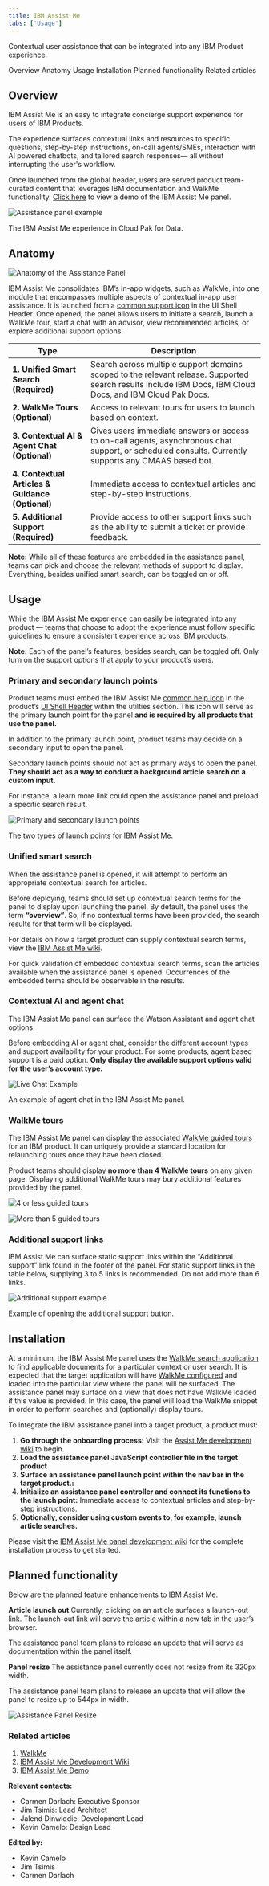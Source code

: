 ```yaml
---
title: IBM Assist Me
tabs: ['Usage']
---
```


<PageDescription>

Contextual user assistance that can be integrated into any IBM Product experience.

</PageDescription>

<AnchorLinks>
    <AnchorLink>Overview</AnchorLink>
    <AnchorLink>Anatomy</AnchorLink>
    <AnchorLink>Usage</AnchorLink>
    <AnchorLink>Installation</AnchorLink>
    <AnchorLink>Planned functionality</AnchorLink>
    <AnchorLink>Related articles</AnchorLink>
</AnchorLinks>

## Overview
IBM Assist Me is an easy to integrate concierge support experience for users of IBM Products.

The experience surfaces contextual links and resources to specific questions, step-by-step instructions, on-call agents/SMEs, interaction with AI powered chatbots, and tailored search responses— all without interrupting the user's workflow. 

Once launched from the global header, users are served product team-curated content that leverages IBM documentation and WalkMe functionality. [Click here](https://ibm-assist-me1.fyre.ibm.com/) to view a demo of the IBM Assist Me panel. 

<Row>
  <Column colLg={12}>

![Assistance panel example](images/AssistancePanel_Example.gif)
<Caption>The IBM Assist Me experience in Cloud Pak for Data.</Caption>

  </Column>
</Row>

## Anatomy

<Row>
  <Column colLg={8}>

![Anatomy of the Assistance Panel](images/AssistancePanel_Anatomy.jpg)

  </Column>
</Row>

IBM Assist Me consolidates IBM’s in-app widgets, such as WalkMe, into one module that encompasses multiple aspects of contextual in-app user assistance. It is launched from a [common support icon](https://carbondesignsystem.com/a5319309-aa8d-4c37-9ef0-6bfada150e37) in the UI Shell Header. Once opened, the panel allows users to initiate a search, launch a WalkMe tour, start a chat with an advisor, view recommended articles, or explore additional support options.

| Type | Description |
| -------------------- | ------ |
| **1. Unified Smart Search (Required)**  | Search across multiple support domains scoped to the relevant release. Supported search results include IBM Docs, IBM Cloud Docs, and IBM Cloud Pak Docs.|
| **2. WalkMe Tours (Optional)** | Access to relevant tours for users to launch based on context.|
| **3. Contextual AI & Agent Chat (Optional)** | Gives users immediate answers or access to on-call agents, asynchronous chat support, or scheduled consults. Currently supports any CMAAS based bot.|
| **4. Contextual Articles & Guidance (Optional)** | Immediate access to contextual articles and step-by-step instructions.|
| **5. Additional Support (Required)** | Provide access to other support links such as the ability to submit a ticket or provide feedback.|

**Note:** While all of these features are embedded in the assistance panel, teams can pick and choose the relevant methods of support to display. Everything, besides unified smart search, can be toggled on or off. 

## Usage
While the IBM Assist Me experience can easily be integrated into any product — teams that choose to adopt the experience must follow specific guidelines to ensure a consistent experience across IBM products.

**Note:** Each of the panel’s features, besides search, can be toggled off. Only turn on the support options that apply to your product’s users.

### Primary and secondary launch points
Product teams must embed the IBM Assist Me [common help icon](blob:https://carbondesignsystem.com/e71a0be6-6d05-4fc0-8535-0a7fe165acf7) in the product’s [UI Shell Header](https://carbondesignsystem.com/components/UI-shell-header/usage/) within the utilties section. This icon will serve as the primary launch point for the panel **and is required by all products that use the panel.**

In addition to the primary launch point, product teams may decide on a secondary input to open the panel.

Secondary launch points should not act as primary ways to open the panel. **They should act as a way to conduct a background article search on a custom input.**

For instance, a learn more link could open the assistance panel and preload a specific search result.

<Row>
  <Column colLg={8}>

![Primary and secondary launch points](images/AssistancePanel_LaunchPoints.jpg)
<Caption>The two types of launch points for IBM Assist Me.</Caption>

  </Column>
</Row>


### Unified smart search
When the assistance panel is opened, it will attempt to perform an appropriate contextual search for articles.

Before deploying, teams should set up contextual search terms for the panel to display upon launching the panel. By default, the panel uses the term **“overview”**. So, if no contextual terms have been provided, the search results for that term will be displayed.

For details on how a target product can supply contextual search terms, view the [IBM Assist Me wiki](https://github.ibm.com/PrivateCloud-analytics/ibm-assist-me/wiki/02.-How-to-embed-search-context).

For quick validation of embedded contextual search terms, scan the articles available when the assistance panel is opened. Occurrences of the embedded terms should be observable in the results.

### Contextual AI and agent chat
The IBM Assist Me panel can surface the Watson Assistant and agent chat options.

Before embedding AI or agent chat, consider the different account types and support availability for your product. For some products, agent based support is a paid option. **Only display the available support options valid for the user’s account type.**

<Row>
  <Column colLg={8}>

![Live Chat Example](images/AssistancePanelChat.jpg)
<Caption>An example of agent chat in the IBM Assist Me panel.</Caption>

  </Column>
</Row>


### WalkMe tours
The IBM Assist Me panel can display the associated [WalkMe guided tours](https://pages.github.ibm.com/cdai-design/pal/walkme-guide/main/overview/) for an IBM product. It can uniquely provide a standard location for relaunching tours once they have been closed.

Product teams should display **no more than 4 WalkMe tours** on any given page. Displaying additional WalkMe tours may bury additional features provided by the panel.

<Row>
  <Column colMd={4} colLg={6}>
  <DoDontExample type="do" caption="Show 4 or less guided tours in the panel.">

![4 or less guided tours](images/AssistancePanel_GuidedToursDo.jpg)

  </DoDontExample>
  </Column>
  <Column colMd={4} colLg={6}>
  <DoDontExample type="dont" caption="Show 5 or more guided tours in the panel.">

![More than 5 guided tours](images/AssistancePanel_GuidedToursDont.jpg)

  </DoDontExample>
  </Column>
</Row>

### Additional support links

IBM Assist Me can surface static support links within the “Additional support” link found in the footer of the panel. For static support links in the table below, supplying 3 to 5 links is recommended. Do not add more than 6 links.

<Row>
  <Column colLg={8}>

![Additional support example](images/AssistancePanel_RecommendedArticles.gif)
<Caption>Example of opening the additional support button.</Caption>

  </Column>
</Row>

## Installation

At a minimum, the IBM Assist Me panel uses the [WalkMe search application](https://pages.github.ibm.com/cdai-design/pal/walkme-guide/main/overview#walkme-implementations) to find applicable documents for a particular context or user search. It is expected that the target application will have [WalkMe configured](https://pages.github.ibm.com/cdai-design/pal/walkme-guide/main/overview) and loaded into the particular view where the panel will be surfaced. The assistance panel may surface on a view that does not have WalkMe loaded if this value is provided. In this case, the panel will load the WalkMe snippet in order to perform searches and (optionally) display tours.

To integrate the IBM assistance panel into a target product, a product must:

1. **Go through the onboarding process:** Visit the [Assist Me development wiki](https://github.ibm.com/PrivateCloud-analytics/ibm-assist-me/wiki) to begin.
2. **Load the assistance panel JavaScript controller file in the target product** 
3. **Surface an assistance panel launch point within the nav bar in the target product.:** 
4. **Initialize an assistance panel controller and connect its functions to the launch point:** Immediate access to contextual articles and step-by-step instructions.
5. **Optionally, consider using custom events to, for example, launch article searches.**

Please visit the [IBM Assist Me panel development wiki](https://github.ibm.com/PrivateCloud-analytics/ibm-assist-me/wiki) for the complete installation process to get started.

## Planned functionality
Below are the planned feature enhancements to IBM Assist Me.

**Article launch out**
Currently, clicking on an article surfaces a launch-out link. The launch-out link will serve the article within a new tab in the user’s browser. 

The assistance panel team plans to release an update that will serve as documentation within the panel itself.

**Panel resize**
The assistance panel currently does not resize from its 320px width. 

The assistance panel team plans to release an update that will allow the panel to resize up to 544px in width.

<Row>
  <Column colLg={8}>

![Assistance Panel Resize](images/AssistancePanel_Resize.gif)

  </Column>
</Row>

### Related articles

1. [WalkMe](https://pages.github.ibm.com/cdai-design/pal/walkme-guide/main/overview)
2. [IBM Assist Me Development Wiki](https://github.ibm.com/PrivateCloud-analytics/ibm-assist-me/wiki)
3. [IBM Assist Me Demo](https://ibm-assist-me1.fyre.ibm.com/)

**Relevant contacts:**
- Carmen Darlach: Executive Sponsor
- Jim Tsimis: Lead Architect
- Jalend Dinwiddie: Development Lead
- Kevin Camelo: Design Lead

**Edited by:**
- Kevin Camelo
- Jim Tsimis
- Carmen Darlach
